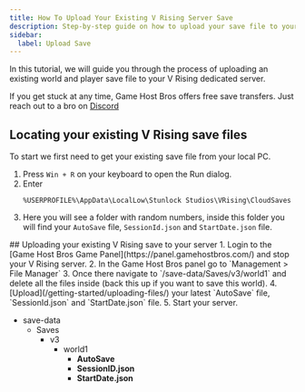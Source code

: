 ```yaml
---
title: How To Upload Your Existing V Rising Server Save
description: Step-by-step guide on how to upload your save file to your V Rising server.
sidebar:
  label: Upload Save
---
```


In this tutorial, we will guide you through the process of uploading an existing world and player save file to your V Rising dedicated server.

If you get stuck at any time, Game Host Bros offers free save transfers. Just reach out to a bro on [Discord](https://discord.gg/FN4XgbAwzr)

## Locating your existing V Rising save files
To start we first need to get your existing save file from your local PC.
<Steps>
1. Press `Win + R` on your keyboard to open the Run dialog.
2. Enter 
   ```
   %USERPROFILE%\AppData\LocalLow\Stunlock Studios\VRising\CloudSaves
   ```
3. Here you will see a folder with random numbers, inside this folder you will find your `AutoSave` file, `SessionId.json` and `StartDate.json` file.
</Steps>
## Uploading your existing V Rising save to your server
<Steps>
1. Login to the [Game Host Bros Game Panel](https://panel.gamehostbros.com/) and stop your V Rising server.
2. In the Game Host Bros panel go to `Management > File Manager`
3. Once there navigate to `/save-data/Saves/v3/world1` and delete all the files inside (back this up if you want to save this world).
4. [Upload](/getting-started/uploading-files/) your latest `AutoSave` file, `SessionId.json` and `StartDate.json` file.
5. Start your server.
</Steps>

<FileTree>

- save-data
  - Saves
    - v3
      - world1
        - **AutoSave**
        - **SessionID.json**
        - **StartDate.json**
        
</FileTree>


